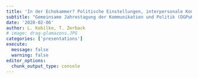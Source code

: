 ```yaml
---
title: 'In der Echokammer? Politische Einstellungen, interpersonale Kommunikation und Mediennutzung als Prädiktoren erlebter Meinungsvielfalt'
subtitle: "Gemeinsame Jahrestagung der Kommunikation und Politik (DGPuK), Politik und Kommunikation (DVPW) und Politische Kommunikation (SGKM), Mainz, Germany"
date: '2020-02-06'
author: L. Kobilke, T. Zerback
# image: drag-glamazons.JPG
categories: ['presentations']
execute: 
  message: false
  warning: false
editor_options: 
  chunk_output_type: console
---
```

